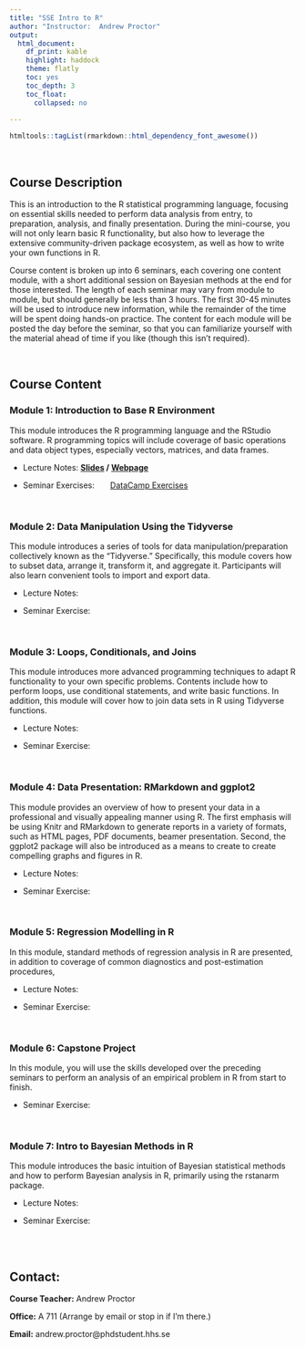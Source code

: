 ```yaml
---
title: "SSE Intro to R"
author: "Instructor:  Andrew Proctor"
output: 
  html_document:
    df_print: kable
    highlight: haddock
    theme: flatly
    toc: yes
    toc_depth: 3
    toc_float:
      collapsed: no
   
---
```

```r
htmltools::tagList(rmarkdown::html_dependency_font_awesome())
```

<br>

## Course Description

This is an introduction to the R statistical programming language, focusing on
essential skills needed to perform data analysis from entry, to preparation, analysis,
and finally presentation.  During the mini-course, you will not only learn basic
R functionality, but also how to leverage the extensive community-driven package 
ecosystem, as well as how to write your own functions in R.

Course content is broken up into 6 seminars, each covering one content module,
with a short additional session on Bayesian methods at the end for those 
interested. The length of each seminar may vary from module to module, but should 
generally be less than 3 hours.  The first 30-45 minutes will be used to introduce 
new information, while the remainder of the time will be spent doing hands-on 
practice.  The content for each module will be posted the day before the seminar,
so that you can familiarize yourself with the material ahead of time if you like 
(though this isn't required).

<br>

## Course Content

### Module 1:  Introduction to Base R Environment

This module introduces the R programming language and the RStudio software.  R 
programming topics will include coverage of basic operations
and data object types, especially vectors, matrices, and data frames.

- Lecture Notes: **[Slides](https://andrewproctor.github.io/rminicourse/baseRlecture.pdf) / [Webpage](https://andrewproctor.github.io/rminicourse/baseRlectureweb.html)**

- Seminar Exercises:   \ \ \ \ \   <a class="btn btn-primary" href="https://www.datacamp.com/courses/6356" role="button">DataCamp Exercises</a>


<br>


### Module 2:  Data Manipulation Using the Tidyverse

This module introduces a series of tools for data manipulation/preparation 
collectively known as the "Tidyverse."  Specifically, this module covers how to 
subset data, arrange it, transform it, and aggregate it.  Participants will also 
learn convenient tools to import and export data.

  - Lecture Notes: 
  
  - Seminar Exercise:
  
  <br>


### Module 3:  Loops, Conditionals, and Joins

This module introduces more advanced programming techniques to adapt R 
functionality to your own specific problems.  Contents include how to
perform loops, use conditional statements, and write basic functions.  In 
addition, this module will cover how to join data sets in R using 
Tidyverse functions.

  - Lecture Notes: 
  
  - Seminar Exercise:

<br>


### Module 4:  Data Presentation:  RMarkdown and ggplot2

This module provides an overview of how to present your data in a professional and 
visually appealing manner using R.  The first emphasis will be using Knitr and
RMarkdown to generate reports in a variety of formats, such as HTML pages, PDF 
documents, beamer presentation.  Second, the ggplot2 package will also be 
introduced as a means to create to create compelling graphs and figures in R.

  - Lecture Notes:
  
  - Seminar Exercise:

<br>


### Module 5: Regression Modelling in R

In this module, standard methods of regression analysis in R are presented, in 
addition to coverage of common diagnostics and post-estimation procedures,

  - Lecture Notes: 
  
  - Seminar Exercise:
  
 <br>
 

### Module 6:  Capstone Project

In this module, you will use the skills developed over the preceding seminars to
perform an analysis of an empirical problem in R from start to finish.

  - Seminar Exercise:

<br>


### Module 7:  Intro to Bayesian Methods in R

This module introduces the basic intuition of Bayesian statistical methods and how
to perform Bayesian analysis in R, primarily using the rstanarm package.

  - Lecture Notes:
  
  - Seminar Exercise:
  

<br>
<br>


## Contact:

   **Course Teacher:**  Andrew Proctor
  
   **Office:**  A 711 (Arrange by email or stop in if I'm there.)
  
   **Email:**  andrew.proctor@phdstudent.hhs.se

